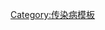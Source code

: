 {{Navbox
 | name = 朊毒体疾病
 | title = [[朊毒體|朊毒体疾病]]和[[传染性海绵状脑病]] ([[ICD-10 第一章：某些传染病和寄生虫病#中枢神经系统的病毒感染|A81]], [[ICD-9编码列表 (001–139)|046]])
 | state = {{{state|autocollapse}}}
 
 
 | listclass = hlist

 | group1 = 在人类中的<br/>朊毒体疾病
 | list1 = {{Navbox subgroup
   

   | group1 = 遗传性/[[PRNP]]:
   | list1 =
* [[克雅二氏病|家族性克雅氏病（fCJD）]]
* [[格斯特曼综合征|格斯特曼综合征（GSS）]]
* [[致死性家族失眠症|致死性家族失眠症（FFI）]]

   | group2 = 偶发性:
   | list2 =
* [[克雅二氏病|散发性克雅氏病（sCJD）]]

   | group3 = 后天性/<br />传染性:
   | list3 =
* [[库鲁病]]
* [[变异型克-雅二氏病|变异型克雅氏病（vCJD）]]

 }}

 | group2 = 在其他动物中的<br/>朊毒体疾病
 | list2 =
* [[牛腦海綿狀病變|牛腦海綿狀病變（BSE）]]
* [[羊搔癢症]]
* [[慢性消耗病|慢性消耗病（CWD）]]
* [[传染性貂脑病|传染性貂脑病（TME）]]
* [[猫科海绵状脑病|猫科海绵状脑病（FSE）]]
* [[外来偶蹄类脑病|外来偶蹄类脑病（EUE）]]

}}<noinclude>
{{collapsible option}}

[[Category:传染病模板]]
</noinclude>